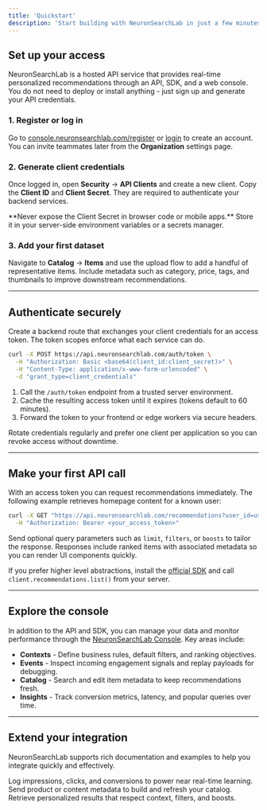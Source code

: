 ```yaml
---
title: 'Quickstart'
description: 'Start building with NeuronSearchLab in just a few minutes'
---
```


## Set up your access

NeuronSearchLab is a hosted API service that provides real-time personalized recommendations through an API, SDK, and a web console. You do not need to deploy or install anything - just sign up and generate your API credentials.

### 1. Register or log in

Go to [console.neuronsearchlab.com/register](https://console.neuronsearchlab.com/register) or [login](https://console.neuronsearchlab.com/login) to create an account. You can invite teammates later from the **Organization** settings page.

### 2. Generate client credentials

Once logged in, open **Security** → **API Clients** and create a new client. Copy the **Client ID** and **Client Secret**. They are required to authenticate your backend services.

<Warning>
  **Never expose the Client Secret in browser code or mobile apps.** Store it in your server-side environment variables or a secrets manager.
</Warning>

### 3. Add your first dataset

Navigate to **Catalog** → **Items** and use the upload flow to add a handful of representative items. Include metadata such as category, price, tags, and thumbnails to improve downstream recommendations.

---

## Authenticate securely

Create a backend route that exchanges your client credentials for an access token. The token scopes enforce what each service can do.

```bash
curl -X POST https://api.neuronsearchlab.com/auth/token \
  -H "Authorization: Basic <base64(client_id:client_secret)>" \
  -H "Content-Type: application/x-www-form-urlencoded" \
  -d "grant_type=client_credentials"
```

1. Call the `/auth/token` endpoint from a trusted server environment.
2. Cache the resulting access token until it expires (tokens default to 60 minutes).
3. Forward the token to your frontend or edge workers via secure headers.

<Tip>
  Rotate credentials regularly and prefer one client per application so you can revoke access without downtime.
</Tip>

---

## Make your first API call

With an access token you can request recommendations immediately. The following example retrieves homepage content for a known user:

```bash
curl -X GET "https://api.neuronsearchlab.com/recommendations?user_id=user-123&context_id=homepage" \
  -H "Authorization: Bearer <your_access_token>"
```

Send optional query parameters such as `limit`, `filters`, or `boosts` to tailor the response. Responses include ranked items with associated metadata so you can render UI components quickly.

If you prefer higher level abstractions, install the [official SDK](https://www.npmjs.com/package/@neuronsearchlab/sdk) and call `client.recommendations.list()` from your server.

---

## Explore the console

In addition to the API and SDK, you can manage your data and monitor performance through the [NeuronSearchLab Console](https://console.neuronsearchlab.com). Key areas include:

- **Contexts** - Define business rules, default filters, and ranking objectives.
- **Events** - Inspect incoming engagement signals and replay payloads for debugging.
- **Catalog** - Search and edit item metadata to keep recommendations fresh.
- **Insights** - Track conversion metrics, latency, and popular queries over time.

---

## Extend your integration

NeuronSearchLab supports rich documentation and examples to help you integrate quickly and effectively.

<CardGroup>
  <Card title="Track Events" icon="activity" href="/api-reference/endpoint/submit-events">
    Log impressions, clicks, and conversions to power near real-time learning.
  </Card>

  <Card title="Submit Items" icon="database" href="/api-reference/endpoint/submit-items">
    Send product or content metadata to build and refresh your catalog.
  </Card>

  <Card title="Get Recommendations" icon="sparkles" href="/api-reference/endpoint/get-recommendations">
    Retrieve personalized results that respect context, filters, and boosts.
  </Card>
</CardGroup>
